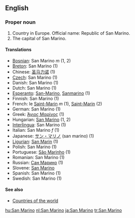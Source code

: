 ==English==
===Proper noun===

#Country in Europe. Official name: Republic of San Marino.
#The capital of San Marino.

====Translations====
*[[Bosnian]]: San Marino ''m'' (1, 2)
*[[Breton]]: San Marino (1)
*Chinese: [[圣马力诺]] (1)
*[[Czech]]: San Marino (1)
*Danish: San Marino (1)
*Dutch: San Marino (1)
*[[Esperanto]]: [[San-Marino]], [[Sanmarino]] (1)
*Finnish: San Marino (1)
*French: le [[Saint-Marin]] ''m'' (1), [[Saint-Marin]] (2)
*German: San Marino (1)
*Greek: [[Άγιος Μαρίνος]] (1)
*Hungarian: [[San Marino]] (1, 2)
*[[Interlingua]]: San Marino (1)
*Italian: San Marino ''f'' (1)
*Japanese: [[サン・マリノ]] (san marino) (1)
*[[Ligurian]]: [[San Marin]] (1)
*Polish: San Marino (1)
*Portuguese: [[São Marinho]] (1)
*Romanian: San Marino (1)
*Russian: [[Сан Марино]] (1)
*Slovene: [[San Marino]]
*Spanish: San Marino (1)
*Swedish: San Marino (1)

====See also====
*[[Countries of the world]]

[[hu:San Marino]]
[[nl:San Marino]]
[[ja:San Marino]]
[[tr:San Marino]]